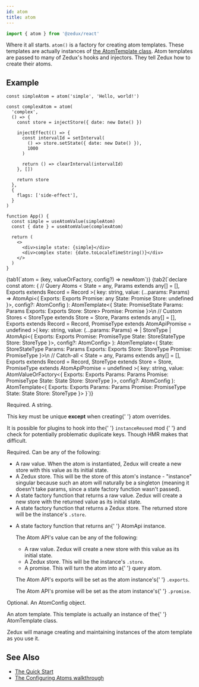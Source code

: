 ```yaml
---
id: atom
title: atom
---
```



```ts
import { atom } from '@zedux/react'
```

Where it all starts. `atom()` is a factory for creating atom templates. These templates are actually instances of [the AtomTemplate class](../classes/AtomTemplate). Atom templates are passed to many of Zedux's hooks and injectors. They tell Zedux how to create their atoms.

## Example

```tsx live ecosystemId=atom/example resultVar=App
const simpleAtom = atom('simple', 'Hello, world!')

const complexAtom = atom(
  'complex',
  () => {
    const store = injectStore({ date: new Date() })

    injectEffect(() => {
      const intervalId = setInterval(
        () => store.setState({ date: new Date() }),
        1000
      )

      return () => clearInterval(intervalId)
    }, [])

    return store
  },
  {
    flags: ['side-effect'],
  }
)

function App() {
  const simple = useAtomValue(simpleAtom)
  const { date } = useAtomValue(complexAtom)

  return (
    <>
      <div>simple state: {simple}</div>
      <div>complex state: {date.toLocaleTimeString()}</div>
    </>
  )
}
```

<Tabs>
  {tab1(`atom = (key, valueOrFactory, config?) => newAtom`)}
  {tab2(`declare const atom: {
  // Query Atoms
  <
    State = any,
    Params extends any[] = [],
    Exports extends Record<string, any> = Record<string, never>
  >(
    key: string,
    value: (...params: Params) => AtomApi<{
      Exports: Exports
      Promise: any
      State: Promise<State>
      Store: undefined
    }>,
    config?: AtomConfig<State>
  ): AtomTemplate<{
    State: PromiseState<State>
    Params: Params
    Exports: Exports
    Store: Store<PromiseState<State>>
    Promise: Promise<State>
  }>\n
  // Custom Stores
  <
    StoreType extends Store<any> = Store<any>,
    Params extends any[] = [],
    Exports extends Record<string, any> = Record<string, never>,
    PromiseType extends AtomApiPromise = undefined
  >(
    key: string,
    value: (...params: Params) =>
      | StoreType
      | AtomApi<{
          Exports: Exports
          Promise: PromiseType
          State: StoreStateType<Store>
          Store: StoreType
        }>,
    config?: AtomConfig<StoreStateType<StoreType>>
  ): AtomTemplate<{
    State: StoreStateType<StoreType>
    Params: Params
    Exports: Exports
    Store: StoreType
    Promise: PromiseType
  }>\n
  // Catch-all
  <
    State = any,
    Params extends any[] = [],
    Exports extends Record<string, any> = Record<string, never>,
    StoreType extends Store<State> = Store<State>,
    PromiseType extends AtomApiPromise = undefined
  >(
    key: string,
    value: AtomValueOrFactory<{
      Exports: Exports
      Params: Params
      Promise: PromiseType
      State: State
      Store: StoreType
    }>,
    config?: AtomConfig<State>
  ): AtomTemplate<{
    Exports: Exports
    Params: Params
    Promise: PromiseType
    State: State
    Store: StoreType
  }>
}`)}
</Tabs>

<Legend>
  <Item name="key">
    <p>Required. A string.</p>
    <p>
      This key must be unique <b>except</b> when creating{' '}
      <Link to="../../walkthrough/overrides">atom overrides</Link>.
    </p>
    <div>
      <AtomKeyDesc />
    </div>
    <p>
      It is possible for plugins to hook into the{' '}
      <Link to="../classes/ZeduxPlugin#instancereused">
        <code>instanceReused</code> mod
      </Link>{' '}
      and check for potentially problematic duplicate keys. Though HMR makes
      that difficult.
    </p>
  </Item>
  <Item name="valueOrFactory">
    <p>Required. Can be any of the following:</p>
    <ul className="spaced">
      <li>
        A raw value. When the atom is instantiated, Zedux will create a new
        store with this value as its initial state.
      </li>
      <li>
        A <Link to="../classes/Store">Zedux store</Link>. This will be the store
        of this atom's instance - "instance" singular because such an atom will
        naturally be a singleton (meaning it doesn't take params, since a state
        factory function wasn't passed).
      </li>
      <li>
        A state factory function that returns a raw value. Zedux will create a
        new store with the returned value as its initial state.
      </li>
      <li>
        A state factory function that returns a Zedux store. The returned store
        will be the instance's <code>.store</code>.
      </li>
      <li>
        <p>
          A state factory function that returns an{' '}
          <Link to="../classes/AtomApi">AtomApi</Link> instance.
        </p>
        <p>The Atom API's value can be any of the following:</p>
        <div>
          <ul>
            <li>
              A raw value. Zedux will create a new store with this value as its
              initial state.
            </li>
            <li>
              A Zedux store. This will be the instance's <code>.store</code>.
            </li>
            <li>
              A promise. This will turn the atom into a{' '}
              <Link to="../../walkthrough/query-atoms">query atom</Link>.
            </li>
          </ul>
        </div>
        <p>
          The Atom API's exports will be set as the atom instance's{' '}
          <code>.exports</code>.
        </p>
        <p>
          The Atom API's promise will be set as the atom instance's{' '}
          <code>.promise</code>.
        </p>
      </li>
    </ul>
  </Item>
  <Item name="config">
    <p>
      Optional. An <Link to="../types/AtomConfig">AtomConfig</Link> object.
    </p>
  </Item>
  <Item name="Returns">
    <p>
      An atom template. This template is actually an instance of the{' '}
      <Link to="../classes/AtomTemplate">AtomTemplate</Link> class.
    </p>
    <p>
      Zedux will manage creating and maintaining instances of the atom template
      as you use it.
    </p>
  </Item>
</Legend>

## See Also

- [The Quick Start](../../walkthrough/quick-start)
- [The Configuring Atoms walkthrough](../../walkthrough/configuring-atoms)
